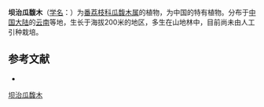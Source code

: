 {{Speciesbox
| name = 坝治瓜馥木
| status = 
| status_system = 
| image =
| genus = Fissistigma
| species = globosum
| authority = C. Y. Wu ex P. T. Li
}}

'''坝治瓜馥木'''（[[学名|学名]]：{{lang|la|''Fissistigma globosum''}}）为[[番荔枝科|番荔枝科]][[瓜馥木属|瓜馥木属]]的植物，为中国的特有植物。分布于[[中国大陆|中国大陆]]的[[云南|云南]]等地，生长于海拔200米的地区，多生在山地林中，目前尚未由人工引种栽培。

== 参考文献 ==
<div class="references-small">
* {{cite web| url =http://www.bioinfo.cn/db05/KmzwSpecies.php?action=view&id=401| title =坝治瓜馥木| work =《中国高等植物数据库全库》| publisher =中国科学院微生物研究所| author =昆明植物研究所| accessdate =2009-02-21| deadurl =yes| archiveurl =https://web.archive.org/web/20160305034029/http://www.bioinfo.cn/db05/KmzwSpecies.php?action=view&id=401| archivedate =2016-03-05}}
</div>
{{Taxonbar|from=Q10928706}}

[[Category:瓜馥木属|坝治瓜馥木]]


{{植物小作品}}